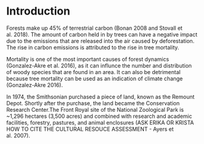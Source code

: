 # Introduction

Forests make up 45% of terrestrial carbon (Bonan 2008 and Stovall et al. 2018). The amount of carbon held in by trees can have a negative impact due to the emissions that are released into the air caused by deforestation. The rise in carbon emissions is attributed to the rise in tree mortality.

Mortality is one of the most important causes of forest dynamics (Gonzalez-Akre et al. 2016), as it can influnce the number and distribution of woody species that are found in an area. It can also be detrimental because tree mortality can be used as an indication of climate change (Gonzalez-Akre 2016).


In 1974, the Smithsonian purchased a piece of land, known as the Remount Depot. Shortly after the purchase, the land became the Conservation Research Center.The Front Royal site of the National Zoological Park is ~1,296 hectares (3,500 acres) and combined with research and academic facilities, forestry, pastures, and animal enclosures (ASK ERIKA OR KRISTA HOW TO CITE THE CULTURAL RESOUCE ASSESSMENT - Ayers et al. 2007).